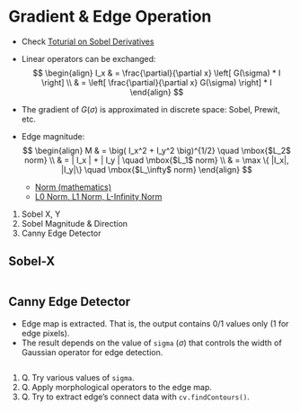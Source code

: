 
# Gradient & Edge Operation

- Check [Toturial on Sobel Derivatives](https://docs.opencv.org/3.4.3/d2/d2c/tutorial_sobel_derivatives.html)

- Linear operators can be exchanged:
$$
\begin{align}
  I_x  & = \frac{\partial}{\partial x} \left[ G(\sigma) * I \right] \\
       & = \left[ \frac{\partial}{\partial x}  G(\sigma) \right] * I 
\end{align}
$$
- The gradient of $G(\sigma)$ is approximated in discrete space: Sobel, Prewit, etc.


- Edge magnitude:
$$
\begin{align}
    M & = \big( I_x^2 + I_y^2 \big)^{1/2} \quad \mbox{$L_2$ norm} \\
      & = | I_x | + | I_y | \quad \mbox{$L_1$ norm} \\
      & = \max \{ |I_x|, |I_y|\} \quad \mbox{$L_\infty$ norm}
\end{align}
$$
  - [Norm (mathematics)](https://en.wikipedia.org/wiki/Norm_(mathematics))
  - [L0 Norm, L1 Norm, L-Infinity Norm](https://medium.com/@montjoile/l0-norm-l1-norm-l2-norm-l-infinity-norm-7a7d18a4f40c)
  
1. Sobel X, Y
1. Sobel Magnitude & Direction
1. Canny Edge Detector

## Sobel-X

```python
```


## Canny Edge Detector

- Edge map is extracted. That is, the output contains 0/1 values only (1 for edge pixels).
- The result depends on the value of `sigma` ($\sigma$) that controls the width of Gaussian operator for edge detection.

```python
```

1. Q. Try various values of `sigma`.
1. Q. Apply morphological operators to the edge map.
1. Q. Try to extract edge's connect data with `cv.findContours()`.

